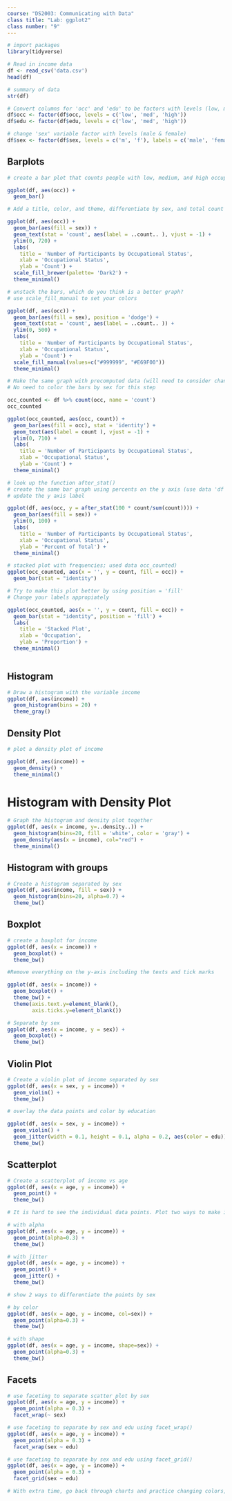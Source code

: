 ```yaml
---
course: "DS2003: Communicating with Data"
class title: "Lab: ggplot2"
class number: "9"
---
```


```r
# import packages
library(tidyverse)
```


```r
# Read in income data
df <- read_csv('data.csv')
head(df)
```

```r
# summary of data
str(df)
```

```r
# Convert columns for 'occ' and 'edu' to be factors with levels (low, med, high)
df$occ <- factor(df$occ, levels = c('low', 'med', 'high'))
df$edu <- factor(df$edu, levels = c('low', 'med', 'high'))
```

```r
# change 'sex' variable factor with levels (male & female)
df$sex <- factor(df$sex, levels = c('m', 'f'), labels = c('male', 'female'))
```

## Barplots

```r
# create a bar plot that counts people with low, medium, and high occupation status respectively

ggplot(df, aes(occ)) + 
  geom_bar()
```

```r
# Add a title, color, and theme, differentiate by sex, and total count labels over the bars (don't be afraid to google)

ggplot(df, aes(occ)) +
  geom_bar(aes(fill = sex)) + 
  geom_text(stat = 'count', aes(label = ..count.. ), vjust = -1) +
  ylim(0, 720) +
  labs(
    title = 'Number of Participants by Occupational Status',
    xlab = 'Occupational Status', 
    ylab = 'Count') +
  scale_fill_brewer(palette= 'Dark2') +
  theme_minimal()

```

```r
# unstack the bars, which do you think is a better graph?
# use scale_fill_manual to set your colors

ggplot(df, aes(occ)) +
  geom_bar(aes(fill = sex), position = 'dodge') + 
  geom_text(stat = 'count', aes(label = ..count.. )) +
  ylim(0, 500) +
  labs(
    title = 'Number of Participants by Occupational Status',
    xlab = 'Occupational Status', 
    ylab = 'Count') +
  scale_fill_manual(values=c("#999999", "#E69F00"))
  theme_minimal()
```


```r
# Make the same graph with precomputed data (will need to consider changing default settings)
# No need to color the bars by sex for this step

occ_counted <- df %>% count(occ, name = 'count') 
occ_counted

ggplot(occ_counted, aes(occ, count)) + 
  geom_bar(aes(fill = occ), stat = 'identity') +
  geom_text(aes(label = count ), vjust = -1) +
  ylim(0, 710) +
  labs(
    title = 'Number of Participants by Occupational Status',
    xlab = 'Occupational Status', 
    ylab = 'Count') +
  theme_minimal() 
```


```r
# look up the function after_stat()
# create the same bar graph using percents on the y axis (use data 'df')
# update the y axis label

ggplot(df, aes(occ, y = after_stat(100 * count/sum(count)))) + 
  geom_bar(aes(fill = sex)) +
  ylim(0, 100) +
  labs(
    title = 'Number of Participants by Occupational Status',
    xlab = 'Occupational Status', 
    ylab = 'Percent of Total') +
  theme_minimal() 
```


```r
# stacked plot with frequencies; used data occ_counted)
ggplot(occ_counted, aes(x = '', y = count, fill = occ)) + 
  geom_bar(stat = "identity")
```
```r
# Try to make this plot better by using position = 'fill'
# Change your labels appropiately

ggplot(occ_counted, aes(x = '', y = count, fill = occ)) + 
  geom_bar(stat = "identity", position = 'fill') +
  labs(
    title = 'Stacked Plot', 
    xlab = 'Occupation', 
    ylab = 'Proportion') +
  theme_minimal()
  
```

## Histogram

```r
# Draw a histogram with the variable income
ggplot(df, aes(income)) + 
  geom_histogram(bins = 20) + 
  theme_gray()
```

## Density Plot

```r
# plot a density plot of income

ggplot(df, aes(income)) + 
  geom_density() + 
  theme_minimal()
```

# Histogram with Density Plot

```r
# Graph the histogram and density plot together
ggplot(df, aes(x = income, y=..density..)) + 
  geom_histogram(bins=20, fill = 'white', color = 'gray') + 
  geom_density(aes(x = income), col="red") + 
  theme_minimal()
```

## Histogram with groups

```r
# Create a histogram separated by sex
ggplot(df, aes(income, fill = sex)) + 
  geom_histogram(bins=20, alpha=0.7) + 
  theme_bw()
```

## Boxplot

```r
# create a boxplot for income
ggplot(df, aes(x = income)) + 
  geom_boxplot() + 
  theme_bw()
```



```r
#Remove everything on the y-axis including the texts and tick marks

ggplot(df, aes(x = income)) + 
  geom_boxplot() + 
  theme_bw() +
  theme(axis.text.y=element_blank(),
        axis.ticks.y=element_blank())
```

```r
# Separate by sex
ggplot(df, aes(x = income, y = sex)) + 
  geom_boxplot() + 
  theme_bw()
```

## Violin Plot

```r
# Create a violin plot of income separated by sex
ggplot(df, aes(x = sex, y = income)) + 
  geom_violin() + 
  theme_bw()
```

```r
# overlay the data points and color by education

ggplot(df, aes(x = sex, y = income)) + 
  geom_violin() + 
  geom_jitter(width = 0.1, height = 0.1, alpha = 0.2, aes(color = edu)) + 
  theme_bw()
```
## Scatterplot

```r
# Create a scatterplot of income vs age
ggplot(df, aes(x = age, y = income)) + 
  geom_point() + 
  theme_bw()
```


```r
# It is hard to see the individual data points. Plot two ways to make it easy to see individual points

# with alpha
ggplot(df, aes(x = age, y = income)) + 
  geom_point(alpha=0.3) + 
  theme_bw()
```
```r
# with jitter
ggplot(df, aes(x = age, y = income)) + 
  geom_point() + 
  geom_jitter() +
  theme_bw()
```


```r
# show 2 ways to differentiate the points by sex

# by color
ggplot(df, aes(x = age, y = income, col=sex)) + 
  geom_point(alpha=0.3) + 
  theme_bw()
```
```r
# with shape
ggplot(df, aes(x = age, y = income, shape=sex)) + 
  geom_point(alpha=0.3) + 
  theme_bw()
```
## Facets

```r
# use faceting to separate scatter plot by sex
ggplot(df, aes(x = age, y = income)) + 
  geom_point(alpha = 0.3) + 
  facet_wrap(~ sex)
```

```r
# use faceting to separate by sex and edu using facet_wrap()
ggplot(df, aes(x = age, y = income)) + 
  geom_point(alpha = 0.3) + 
  facet_wrap(sex ~ edu)
```

```r
# use faceting to separate by sex and edu using facet_grid()
ggplot(df, aes(x = age, y = income)) + 
  geom_point(alpha = 0.3) + 
  facet_grid(sex ~ edu)
```
```r
# With extra time, go back through charts and practice changing colors, themes, labels, etc...
```

